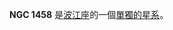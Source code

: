 {{NGCInfoBox|NGCID=NGC 1458|發現者=法蘭斯·萊文沃思|發現日期=1886年-月-日|其他編號=|曆元=J2000.0|赤經=3時46分58.3秒
|赤緯=-18°14'28"|星座=波江座|星體=單獨的星系|星等=|表面亮度=|藍等=}}

'''NGC 1458''' 是[[波江座|波江座]]的一個[[單獨的星系|單獨的星系]]。

{{NGCReference|1458}}
{{Catalogs|NGC=1458}}